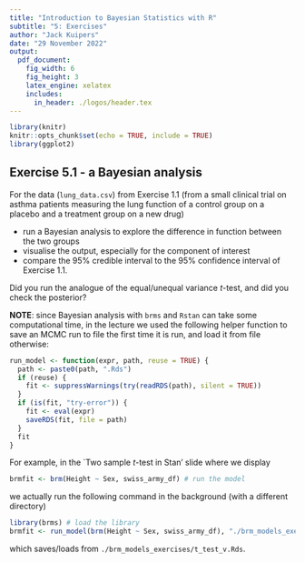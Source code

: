 ```yaml
---
title: "Introduction to Bayesian Statistics with R"
subtitle: "5: Exercises"
author: "Jack Kuipers"
date: "29 November 2022"
output:
  pdf_document:
    fig_width: 6
    fig_height: 3
    latex_engine: xelatex
    includes:
      in_header: ./logos/header.tex
---
```


```r
library(knitr)
knitr::opts_chunk$set(echo = TRUE, include = TRUE)
library(ggplot2)
```

## Exercise 5.1 - a Bayesian analysis

For the data (`lung_data.csv`) from Exercise 1.1 (from a small clinical trial on asthma patients measuring the lung function of a control group on a placebo and a treatment group on a new drug)

* run a Bayesian analysis to explore the difference in function between the two groups
* visualise the output, especially for the component of interest
* compare the 95% credible interval to the 95% confidence interval of Exercise 1.1.

Did you run the analogue of the equal/unequal variance $t$-test, and did you check the posterior?


**NOTE**: since Bayesian analysis with `brms` and `Rstan` can take some computational time, in the lecture we used the following helper function to save an MCMC run to file the first time it is run, and load it from file otherwise:

```r
run_model <- function(expr, path, reuse = TRUE) {
  path <- paste0(path, ".Rds")
  if (reuse) {
    fit <- suppressWarnings(try(readRDS(path), silent = TRUE))
  }
  if (is(fit, "try-error")) {
    fit <- eval(expr)
    saveRDS(fit, file = path)
  }
  fit
}
```

For example, in the `Two sample $t$-test in Stan' slide where we display 

```r
brmfit <- brm(Height ~ Sex, swiss_army_df) # run the model
```

we actually run the following command in the background (with a different directory)

```r
library(brms) # load the library
brmfit <- run_model(brm(Height ~ Sex, swiss_army_df), "./brm_models_exercises/t_test_v") 
```

which saves/loads from `./brm_models_exercises/t_test_v.Rds`.

